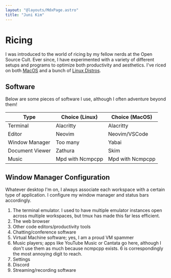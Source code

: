 ```yaml
---
layout: "@layouts/MdxPage.astro"
title: "Juni Kim"
---
```


# Ricing

I was introduced to the world of ricing by my fellow nerds at the Open Source
Cult. Ever since, I have experimented with a variety of different setups and
programs to optimize both productivity and aesthetics. I've riced on both
[MacOS](ricing/macos) and a bunch of [Linux Distros](ricing/linux).

## Software

Below are some pieces of software I use, although I often adventure beyond them!

| Type            | Choice (Linux)      | Choice (MacOS)      |
| --------------- | ------------------- | ------------------- |
| Terminal        | Alacritty           | Alacritty           |
| Editor          | Neovim              | Neovim/VSCode       |
| Window Manager  | Too many            | Yabai               |
| Document Viewer | Zathura             | Skim                |
| Music           | Mpd with Ncmpcpp    | Mpd with Ncmpcpp    |

## Window Manager Configuration

Whatever desktop I'm on, I always associate each workspace with a certain
type of application. I configure my window manager and status bars accordingly.

1. The terminal emulator. I used to have multiple emulator instances open across
   multiple workspaces, but tmux has made this far less efficient.
2. The web browser
3. Other code editors/productivity tools
4. Chatting/conference software
5. Virtual Machine software; yes, I am a proud VM spammer
6. Music players; apps like YouTube Music or Cantata go here, although I don't
   use them as much because ncmpcpp exists. 6 is correspondingly the most
   annoying digit to reach.
7. Settings
8. Discord
9. Streaming/recording software
